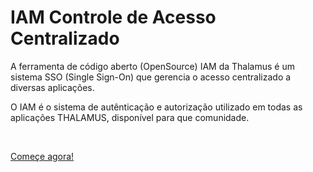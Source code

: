 # IAM Controle de Acesso Centralizado

A ferramenta de código aberto (OpenSource) IAM da Thalamus é um sistema SSO (Single Sign-On) que gerencia o acesso centralizado a diversas aplicações.

O IAM é o sistema de autênticação e autorização utilizado em todas as aplicações THALAMUS, disponível para que comunidade.

<br />

[Começe agora!](/getting-started)
